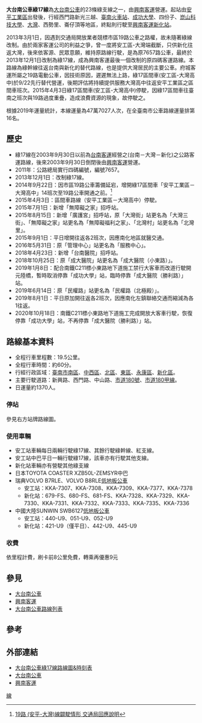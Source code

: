 {{Infobox Bus Route
| image= [[File:興南客運_KKA-7309.jpg|300px]]
| number= 大台南公車綠17線
| operator=[[興南客運|興南客運]]
| garage= 
| length= 19.5公里
| time= 約55分
| start= [[安平工業區|安平工業區]]
| via= [[衛生福利部臺南醫院|台南醫院]]<br>[[臺南車站|臺南火車站]]<br>[[國立成功大學|成功大學]]<br>[[國立成功大學醫學院附設醫院|成大醫院]]<br>[[崑山科技大學|崑山科技大學]]<br>[[大灣_(臺南市永康區)|大灣]]
| end= [[興南客運新化站|新化]]
| level= 安平工業區：6:00～21:25<br>新化站：6:00～21:00
| frequency= 尖峰15~40分一班<br>離峰50~75分一班
| Other_route=大台南公車[[大台南公車橘12線|橘12]]、紅2線
| compete= 大台南公車2路、19路
| vehicle= 
| Fare= 依里程計費
| bgcolor= green
| fontcolor= white
}}
'''大台南公車綠17線'''為[[大台南公車|大台南公車]]的23條綠支線之一，由[[興南客運|興南客運]]營運。起站由[[安平工業區|安平工業區]]出發後，行經西門路新光三越、[[臺南車站|臺南火車站]]、[[成功大學|成功大學]]、四份子、[[崑山科技大學|崑山科技大學]]、[[大灣_(臺南市永康區)|大灣]]、西勢里、崙仔頂等地區，終點則行駛至[[興南客運新化站|興南客運新化站]]。

2013年3月1日，因遇到交通局開放業者競標市區19路公車之路權，故未隨著綠線改制。由於兩家客運公司的利益之爭，曾一度將安工區-大灣端截斷，只供新化往返大灣，後來依客源、民眾意願，維持原路線行駛，是為原7657路公車，最終於2013年12月1日改制為綠17線，成為興南客運最後一個改制的原四碼客運路線。本路線為綠幹線往返台南與新化的替代路線，也是提供大灣居民的主要公車。府城客運所屬之19路電動公車，因技術原因，遲遲無法上路，綠17區間車(安工區-大灣高中)於9/22先行替代營運，後期評估將持續提供服務大灣高中往返安平工業區之區間車班次。2015年4月3日綠17區間車(安工區-大灣高中)停駛，因綠17區間車往臺南之班次與19路過度重疊，造成浪費資源的現象，故停駛之。

根據2019年運量統計，本線運量為47萬7027人次，在全臺南市公車路線運量排第16名。 

==歷史==
*綠17線在2003年9月30日以前為[[台南客運|台南客運]]經營之(台南－大灣－新化)之公路客運路線，後來2003年9月30日倒閉後由[[興南客運|興南客運]]營運。
*2011年：公路總局實行四碼編號，編號7657。
*2013年12月1日：改制綠17線。
*2014年9月22日：因市區19路公車籌備延宕，增開綠17區間車「安平工業區－大灣高中」14班次至19路公車開通之前。<ref>[http://www.tainan.gov.tw/traffic/tnpage.asp?id={CDC270BB-1E41-4016-A519-F9572BEBAED2}&nsub=B1A100&unionnsub=A100 19路 (安平-大灣)線闢駛情形 交通局回應說明]{{Dead link|date=2019年12月 |bot=InternetArchiveBot |fix-attempted=yes }}</ref>
*2015年4月3日：區間車路線（安平工業區－大灣高中）停駛。
*2015年7月1日：新增「無障礙之家」招呼站。
*2015年8月15日：新增「廣護宮」招呼站，原「大灣街」站更名為「大灣三街」、「無障礙之家」站更名為「無障礙福利之家」、「北灣村」站更名為「北灣里」。
*2015年9月1日：平日增開往返各2班次，因應南化地區就醫交通。
*2016年5月31日：原「管理中心」站更名為「服務中心」。
*2018年4月23日：新增「台南醫院」招呼站。
*2018年10月25日：原「成大醫院」站更名為「成大醫院（小東路）」。
*2019年1月8日：配合南鐵C211標小東路地下道施工禁行大客車而改道行駛開元陸橋，暫時取消停靠「成功大學」站，臨時停靠「成大醫院（勝利路）」站。
*2019年6月14日：原「民權路」站更名為「民權路（北極殿）」。
*2019年8月1日：平日原加開往返各2班次，因應南化左鎮聯絡交通而縮減為各1往返。
*2020年10月18日：南鐵C211標小東路地下道施工完成開放大客車行駛，恢復停靠「成功大學」站，不再停靠「成大醫院（勝利路）」站。

==路線基本資料==
*全程行車里程數：19.5公里。
*全程行車時間：約60分。
*行經行政區域：[[臺南市|臺南市]][[南區_(臺南市)|南區]]、[[中西區_(台灣)|中西區]]、[[北區_(臺南市)|北區]]、[[東區_(臺南市)|東區]]、[[永康區|永康區]]、[[新化區|新化區]]。
*主要行駛道路：新興路、西門路、中山路、[[市道180號|市道180號]]、[[市道180號#市道180甲線|市道180甲線]]。
*日運量約1370人。

===停站===
參見右方站牌路線圖。
{{BS-map
|title=大台南公車綠17線站牌
|legend=0
|lua=1
|map=
KBHFa~~'''安平工業區'''
BHF~~安平港
BHF~~服務中心
BHF~~明和公園
BHF~~三官廟
BHF~~新興國小
uBHF~~台南站
uBHF~~新光三越新天地
uBHF~~小西門（大億麗緻）
uBHF~~西門、友愛街口
uBHF~~西門、民權路口
uBHF~~民權路（北極殿）
uBHF~~中山、民權路口
uBHF~~台南醫院
uBS2+l\uBS2+r
[[File:ROC_Taiwan_Railways_Administration_Logo.svg|20px]] '''[[臺南車站|臺南火車站]]（北站）'''! !uBHF(R)f\uBHF(L)g~~[[File:ROC_Taiwan_Railways_Administration_Logo.svg|20px]] '''[[臺南車站|臺南火車站]]（南站）'''
uBS2l\uBS2r
uBHF~~臺南公園（北門路）
uBHF~~成功大學
uBHF~~成大醫院（小東路）
uBHF~~無障礙福利之家
uBHF~~光明街口
BHF~~四份子
BHF~~臺灣銀行
BHF~~榮民醫院
uBHF~~漢聲電台
uBHF~~建國里
uBHF~~崑山科大
uBHF~~崑山社區
uBHF~~天公廟
BHF~~埔子尾
BHF~~南灣
BHF~~大灣三街
BHF~~廣護宮
BHF~~大灣
BHF~~姓鄭仔
BHF~~北灣里
uBHF~~南西勢
uBHF~~西勢國小
uBHF~~西勢里
uBHF~~番薯厝
BHF~~崙子頂
BHF~~東崙子頂
uBHF~~竹子腳（大灣）
uBHF~~洋子
BHF~~營盤後
BHF~~清水寺
BHF(L)g~~農會前
KBHFe~~'''新化站'''
}}

===使用車輛===
*安工站車輛每日兩輛行駛綠17線、其餘行駛綠幹線、紅支線。
*安工站中巴平日一輛行駛綠17線，該車亦有行駛其他支線。
*新化站車輛亦有營駛其他綠支線
*日本TOYOTA COASTER XZB50L-ZEMSYR中巴
*瑞典VOLVO B7RLE、VOLVO B8RLE[[低地板公車|低地板公車]]
**安工站：KKA-7307、KKA-7308、KKA-7309、KKA-7377、KKA-7378
**新化站：679-FS、680-FS、681-FS、KKA-7328、KKA-7329、KKA-7330、KKA-7331、KKA-7332、KKA-7333、KKA-7335、KKA-7336
*中國大陸SUNWIN SWB6127[[低地板公車|低地板公車]]
**安工站：440-U9、051-U9、052-U9
**新化站：421-U9（僅平日）、442-U9、445-U9

===收費===
依里程計費，刷卡前8公里免費，轉乘再優惠9元

==參見==
*[[大台南公車|大台南公車]]
*[[興南客運|興南客運]]
*[[大台南公車路線列表|大台南公車路線列表]]

==參考==
{{reflist}}

==外部連結==
*[https://busmap.tainan.gov.tw/ebus/pathInfo.jsp?pathId=1117&locale=zh_TW 大台南公車綠17線路線圖&時刻表] {{Wayback|url=https://busmap.tainan.gov.tw/ebus/pathInfo.jsp?pathId=1117&locale=zh_TW |date=20210602213808 }}
*[https://2384.tainan.gov.tw/NewTNBusWeb/ 大台南公車] {{Wayback|url=https://2384.tainan.gov.tw/NewTNBusWeb/ |date=20191216121549 }}
*[http://www.snbus.com.tw 興南客運] {{Wayback|url=http://www.snbus.com.tw/ |date=20150404231434 }}

{{大台南公車}}
[[Category:台南市公車|線]]